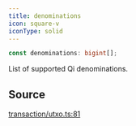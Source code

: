 ```yaml
---
title: denominations
icon: square-v
iconType: solid
---
```


```ts
const denominations: bigint[];
```

List of supported Qi denominations.

## Source

[transaction/utxo.ts:81](https://github.com/dominant-strategies/quais.js/blob/82a01fd664a5dd9d16c4f113b8ff062d0fc6278d/src/transaction/utxo.ts#L81)
